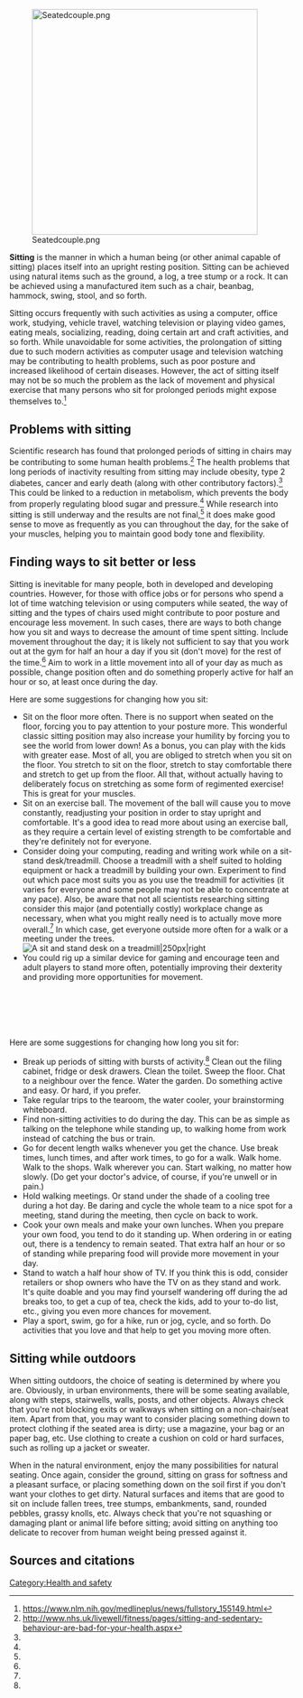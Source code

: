 [[File:Seatedcouple.png|center|400px]]

'''Sitting''' is the manner in which a human being (or other animal capable of sitting) places itself into an upright resting position. Sitting can be achieved using natural items such as the ground, a log, a tree stump or a rock. It can be achieved using a manufactured item such as a chair, beanbag, hammock, swing, stool, and so forth.

Sitting occurs frequently with such activities as using a computer, office work, studying, vehicle travel, watching television or playing video games, eating meals, socializing, reading, doing certain art and craft activities, and so forth. While unavoidable for some activities, the prolongation of sitting due to such modern activities as computer usage and television watching may be contributing to health problems, such as poor posture and increased likelihood of certain diseases. However, the act of sitting itself may not be so much the problem as the lack of movement and physical exercise that many persons who sit for prolonged periods might expose themselves to.<ref name="Medline">https://www.nlm.nih.gov/medlineplus/news/fullstory_155149.html</ref> 

== Problems with sitting ==
Scientific research has found that prolonged periods of sitting in chairs may be contributing to some human health problems.<ref name="nhs">http://www.nhs.uk/livewell/fitness/pages/sitting-and-sedentary-behaviour-are-bad-for-your-health.aspx</ref> The health problems that long periods of inactivity resulting from sitting may include obesity, type 2 diabetes, cancer and early death (along with other contributory factors).<ref name="nhs" /> This could be linked to a reduction in metabolism, which prevents the body from properly regulating blood sugar and pressure.<ref name="nhs" /> While research into sitting is still underway and the results are not final,<ref name="Medline" /> it does make good sense to move as frequently as you can throughout the day, for the sake of your muscles, helping you to maintain good body tone and flexibility.

== Finding ways to sit better or less ==
Sitting is inevitable for many people, both in developed and developing countries. However, for those with office jobs or for persons who spend a lot of time watching television or using computers while seated, the way of sitting and the types of chairs used might contribute to poor posture and encourage less movement. In such cases, there are ways to both change how you sit and ways to decrease the amount of time spent sitting. Include movement throughout the day; it is likely not sufficient to say that you work out at the gym for half an hour a day if you sit (don't move) for the rest of the time.<ref name="nhs" /> Aim to work in a little movement into all of your day as much as possible, change position often and do something properly active for half an hour or so, at least once during the day.

Here are some suggestions for changing how you sit:
*Sit on the floor more often. There is no support when seated on the floor, forcing you to pay attention to your posture more. This wonderful classic sitting position may also increase your humility by forcing you to see the world from lower down! As a bonus, you can play with the kids with greater ease. Most of all, you are obliged to stretch when you sit on the floor. You stretch to sit on the floor, stretch to stay comfortable there and stretch to get up from the floor. All that, without actually having to deliberately focus on stretching as some form of regimented exercise! This is great for your muscles.
*Sit on an exercise ball. The movement of the ball will cause you to move constantly, readjusting your position in order to stay upright and comfortable. It's a good idea to read more about using an exercise ball, as they require a certain level of existing strength to be comfortable and they're definitely not for everyone.
*Consider doing your computing, reading and writing work while on a sit-stand desk/treadmill. Choose a treadmill with a shelf suited to holding equipment or hack a treadmill by building your own. Experiment to find out which pace most suits you as you use the treadmill for activities (it varies for everyone and some people may not be able to concentrate at any pace). Also, be aware that not all scientists researching sitting consider this major (and potentially costly) workplace change as necessary, when what you might really need is to actually move more overall.<ref name="Medline" /> In which case, get everyone outside more often for a walk or a meeting under the trees.[[File:Standandsitdesk.png|thumb|A sit and stand desk on a treadmill|250px|right]]
*You could rig up a similar device for gaming and encourage teen and adult players to stand more often, potentially improving their dexterity and providing more opportunities for movement.

<br><br><br><br><br>

Here are some suggestions for changing how long you sit for:
*Break up periods of sitting with bursts of activity.<ref name="nhs" /> Clean out the filing cabinet, fridge or desk drawers. Clean the toilet. Sweep the floor. Chat to a neighbour over the fence. Water the garden. Do something active and easy. Or hard, if you prefer.
*Take regular trips to the tearoom, the water cooler, your brainstorming whiteboard.
*Find non-sitting activities to do during the day. This can be as simple as talking on the telephone while standing up, to walking home from work instead of catching the bus or train.
*Go for decent length walks whenever you get the chance. Use break times, lunch times, and after work times, to go for a walk. Walk home. Walk to the shops. Walk wherever you can. Start walking, no matter how slowly. (Do get your doctor's advice, of course, if you're unwell or in pain.)
*Hold walking meetings. Or stand under the shade of a cooling tree during a hot day. Be daring and cycle the whole team to a nice spot for a meeting, stand during the meeting, then cycle on back to work.
*Cook your own meals and make your own lunches. When you prepare your own food, you tend to do it standing up. When ordering in or eating out, there is a tendency to remain seated. That extra half an hour or so of standing while preparing food will provide more movement in your day.
*Stand to watch a half hour show of TV. If you think this is odd, consider retailers or shop owners who have the TV on as they stand and work. It's quite doable and you may find yourself wandering off during the ad breaks too, to get a cup of tea, check the kids, add to your to-do list, etc., giving you even more chances for movement.
*Play a sport, swim, go for a hike, run or jog, cycle, and so forth. Do activities that you love and that help to get you moving more often.

== Sitting while outdoors ==
When sitting outdoors, the choice of seating is determined by where you are. Obviously, in urban environments, there will be some seating available, along with steps, stairwells, walls, posts, and other objects. Always check that you're not blocking exits or walkways when sitting on a non-chair/seat item. Apart from that, you may want to consider placing something down to protect clothing if the seated area is dirty; use a magazine, your bag or an paper bag, etc. Use clothing to create a cushion on cold or hard surfaces, such as rolling up a jacket or sweater.

When in the natural environment, enjoy the many possibilities for natural seating. Once again, consider the ground, sitting on grass for softness and a pleasant surface, or placing something down on the soil first if you don't want your clothes to get dirty. Natural surfaces and items that are good to sit on include fallen trees, tree stumps, embankments, sand, rounded pebbles, grassy knolls, etc. Always check that you're not squashing or damaging plant or animal life before sitting; avoid sitting on anything too delicate to recover from human weight being pressed against it.


== Sources and citations ==
{{reflist}}

[[Category:Health and safety]]
